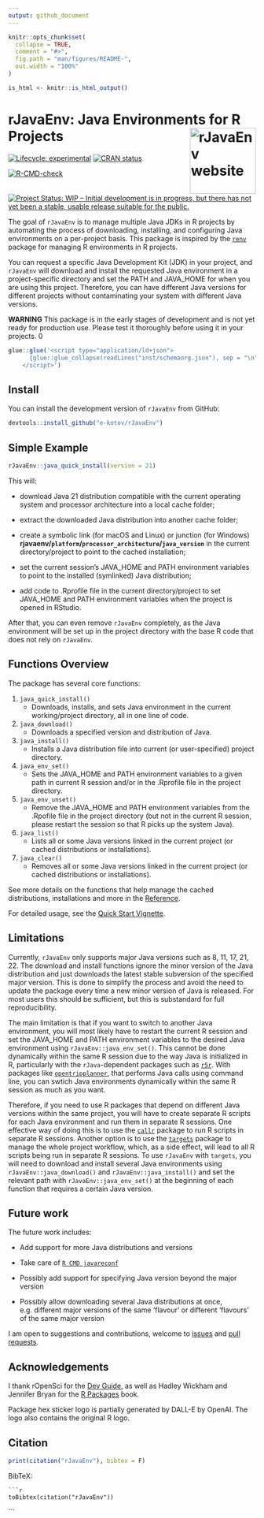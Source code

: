 ```yaml
---
output: github_document
---
```


<!-- README.md is generated from README.Rmd. Please edit that file -->

```r
knitr::opts_chunk$set(
  collapse = TRUE,
  comment = "#>",
  fig.path = "man/figures/README-",
  out.width = "100%"
)

is_html <- knitr::is_html_output()
```



# rJavaEnv: Java Environments for R Projects <a href="http://www.ekotov.pro/rJavaEnv/"><img src="man/figures/logo.png" align="right" height="134" alt="rJavaEnv website" /></a>

<!-- badges: start -->

[![Lifecycle: experimental](https://img.shields.io/badge/lifecycle-experimental-orange.svg)](https://lifecycle.r-lib.org/articles/stages.html#experimental){target="_blank"} [![CRAN status](https://www.r-pkg.org/badges/version/rJavaEnv)](https://CRAN.R-project.org/package=rJavaEnv){target="_blank"}

[![R-CMD-check](https://github.com/e-kotov/rJavaEnv/actions/workflows/R-CMD-check.yaml/badge.svg)](https://github.com/e-kotov/rJavaEnv/actions/workflows/R-CMD-check.yaml)

[![Project Status: WIP – Initial development is in progress, but there has not yet been a stable, usable release suitable for the public.](https://www.repostatus.org/badges/latest/wip.svg)](https://www.repostatus.org/#wip)

<!-- badges: end -->


The goal of `rJavaEnv` is to manage multiple Java JDKs in R projects by automating the process of downloading, installing, and configuring Java environments on a per-project basis. This package is inspired by the [`renv`](https://rstudio.github.io/renv/){target="_blank"} package for managing R environments in R projects.

You can request a specific Java Development Kit (JDK) in your project, and `rJavaEnv` will download and install the requested Java environment in a project-specific directory and set the PATH and JAVA_HOME for when you are using this project. Therefore, you can have different Java versions for different projects without contaminating your system with different Java versions.

**WARNING** This package is in the early stages of development and is not yet ready for production use. Please test it thoroughly before using it in your projects.
0

```r
glue::glue('<script type="application/ld+json">
      {glue::glue_collapse(readLines("inst/schemaorg.json"), sep = "\n")}
    </script>')
```

## Install

You can install the development version of `rJavaEnv` from GitHub:

```r
devtools::install_github("e-kotov/rJavaEnv")
```

## Simple Example

```r
rJavaEnv::java_quick_install(version = 21)
```

This will:

  - download Java 21 distribution compatible with the current operating system and processor architecture into a local cache folder;
  
  - extract the downloaded Java distribution into another cache folder;
  
  - create a symbolic link (for macOS and Linux) or junction (for Windows) **rjavaenv/`platform`/`processor_architecture`/`java_version`** in the current directory/project to point to the cached installation;
  
  - set the current session's JAVA_HOME and PATH environment variables to point to the installed (symlinked) Java distribution;
  
  - add code to .Rprofile file in the current directory/project to set JAVA_HOME and PATH environment variables when the project is opened in RStudio.

After that, you can even remove `rJavaEnv` completely, as the Java environment will be set up in the project directory with the base R code that does not rely on `rJavaEnv`.


## Functions Overview

The package has several core functions:

1. `java_quick_install()`
   * Downloads, installs, and sets Java environment in the current working/project directory, all in one line of code.

2. `java_download()`
   * Downloads a specified version and distribution of Java.

3. `java_install()`
   * Installs a Java distribution file into current (or user-specified) project directory.

4. `java_env_set()`
   * Sets the JAVA_HOME and PATH environment variables to a given path in current R session and/or in the .Rprofile file in the project directory.

5. `java_env_unset()`
   * Remove the JAVA_HOME and PATH environment variables from the .Rpofile file in the project directory (but not in the current R session, please restart the session so that R picks up the system Java).

6. `java_list()`
   * Lists all or some Java versions linked in the current project (or cached distributions or installations).
   
7. `java_clear()`
   * Removes all or some Java versions linked in the current project (or cached distributions or installations).

See more details on the functions that help manage the cached distributions, installations and more in the [Reference](https://e-kotov.github.io/rJavaEnv/reference/index.html){target="_blank"}.


For detailed usage, see the [Quick Start Vignette](vignettes/quick_start.Rmd).

## Limitations

Currently, `rJavaEnv` only supports major Java versions such as 8, 11, 17, 21, 22. The download and install functions ignore the minor version of the Java distribution and just downloads the latest stable subversion of the specified major version. This is done to simplify the process and avoid the need to update the package every time a new minor version of Java is released. For most users this should be sufficient, but this is substandard for full reproducibility.

The main limitation is that if you want to switch to another Java environment, you will most likely have to restart the current R session and set the JAVA_HOME and PATH environment variables to the desired Java environment using `rJavaEnv::java_env_set()`. This cannot be done dynamically within the same R session due to the way Java is initialized in R, particularly with the `rJava`-dependent packages such as [`r5r`](https://github.com/ipeaGIT/r5r){target="_blank"}. With packages like [`opentripplanner`](https://github.com/ropensci/opentripplanner){target="_blank"}, that performs Java calls using command line, you can swtich Java environments dynamically within the same R session as much as you want.

Therefore, if you need to use R packages that depend on different Java versions within the same project, you will have to create separate R scripts for each Java environment and run them in separate R sessions. One effective way of doing this is to use the [`callr`](https://github.com/r-lib/callr){target="_blank"} package to run R scripts in separate R sessions. Another option is to use the [`targets`](https://github.com/ropensci/targets){target="_blank"} package to manage the whole project workflow, which, as a side effect, will lead to all R scripts being run in separate R sessions. To use `rJavaEnv` with `targets`, you will need to download and install several Java environments using `rJavaEnv::java_download()` and `rJavaEnv::java_install()` and set the relevant path with `rJavaEnv::java_env_set()` at the beginning of each function that requires a certain Java version.

## Future work

The future work includes:

  - Add support for more Java distributions and versions
  
  - Take care of [`R CMD javareconf`](https://solutions.posit.co/envs-pkgs/using-rjava/#reconfigure-r){target="_blank"}
  
  - Possibly add support for specifying Java version beyond the major version
  
  - Possibly allow downloading several Java distributions at once, e.g. different major versions of the same 'flavour' or different 'flavours' of the same major version
  
I am open to suggestions and contributions, welcome to [issues](https://github.com/e-kotov/rJavaEnv/issues){target="_blank"} and [pull requests](https://github.com/e-kotov/rJavaEnv/pulls){target="_blank"}.
  

## Acknowledgements

I thank rOpenSci for the [Dev Guide](https://devguide.ropensci.org/){target="_blank"}, as well as Hadley Wickham and Jennifer Bryan for the [R Packages](https://r-pkgs.org/){target="_blank"} book.

Package hex sticker logo is partially generated by DALL-E by OpenAI. The logo also contains the original R logo.

## Citation

```r
print(citation("rJavaEnv"), bibtex = F)
```

BibTeX:
```
```r
toBibtex(citation("rJavaEnv"))
```
```
